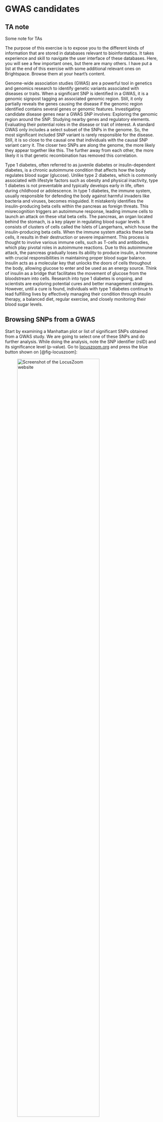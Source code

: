 
# GWAS candidates

<!-- ```{python}
import os
from IPython.display import display, Markdown
ta_reveals = False
``` -->

::: {.content-hidden unless-profile="ta"}
::: {.callout-note appearance="simple"}
## TA note

Some note for TAs

:::
:::

The purpose of this exercise is to expose you to the different kinds of information that are stored in databases relevant to bioinformatics. It takes experience and skill to navigate the user interface of these databases. Here, you will see a few important ones, but there are many others. I have put a list at the end of this exercise with some additional relevant ones on Brightspace. Browse them at your heart's content.
 
Genome-wide association studies (GWAS) are a powerful tool in genetics and genomics research to identify genetic variants associated with diseases or traits. When a significant SNP is identified in a GWAS, it is a genomic signpost tagging an associated genomic region. Still, it only partially reveals the genes causing the disease if the genomic region identified contains several genes or genomic features. Investigating candidate disease genes near a GWAS SNP involves:
Exploring the genomic region around the SNP.
Studying nearby genes and regulatory elements.
Evaluating their potential roles in the disease or trait of interest.
A standard GWAS only includes a select subset of the SNPs in the genome. So, the most significant included SNP variant is rarely responsible for the disease. Still, it is so close to the causal one that individuals with the causal SNP variant carry it. The closer two SNPs are along the genome, the more likely they appear together like this. The further away from each other, the more likely it is that genetic recombination has removed this correlation.

Type 1 diabetes, often referred to as juvenile diabetes or insulin-dependent diabetes, is a chronic autoimmune condition that affects how the body regulates blood sugar (glucose). Unlike type 2 diabetes, which is commonly associated with lifestyle factors such as obesity and physical inactivity, type 1 diabetes is not preventable and typically develops early in life, often during childhood or adolescence.
In type 1 diabetes, the immune system, usually responsible for defending the body against harmful invaders like bacteria and viruses, becomes misguided. It mistakenly identifies the insulin-producing beta cells within the pancreas as foreign threats. This misrecognition triggers an autoimmune response, leading immune cells to launch an attack on these vital beta cells. The pancreas, an organ located behind the stomach, is a key player in regulating blood sugar levels. It consists of clusters of cells called the Islets of Langerhans, which house the insulin-producing beta cells. When the immune system attacks these beta cells, it results in their destruction or severe impairment. This process is thought to involve various immune cells, such as T-cells and antibodies, which play pivotal roles in autoimmune reactions. Due to this autoimmune attack, the pancreas gradually loses its ability to produce insulin, a hormone with crucial responsibilities in maintaining proper blood sugar balance. Insulin acts as a molecular key that unlocks the doors of cells throughout the body, allowing glucose to enter and be used as an energy source. Think of insulin as a bridge that facilitates the movement of glucose from the bloodstream into cells. Research into type 1 diabetes is ongoing, and scientists are exploring potential cures and better management strategies. However, until a cure is found, individuals with type 1 diabetes continue to lead fulfilling lives by effectively managing their condition through insulin therapy, a balanced diet, regular exercise, and closely monitoring their blood sugar levels.

## Browsing SNPs from a GWAS  {.unnumbered}

Start by examining a Manhattan plot or list of significant SNPs obtained from a GWAS study. We are going to select one of these SNPs and do further analysis. While doing the analysis, note the SNP identifier (rsID) and its significance level (p-value).
Go to [locuszoom.org](http://locuszoom.org) and press the blue button shown on [@fig-locuszoom]:

![Screenshot of the LocusZoom website](./images/locuszoom.png){#fig-locuszoom width=80%}

Now, you should be able to search for public GWAS studies. Copy/paste "Rare Genetic Variants of Large Effect Influence Risk of Type 1 Diabetes" into the search bar. Only one result should show up. Press it. Now, you are ready to examine the Manhattan plot.
You can see a lot of significant SNPs in the Manhattan plot, and you are welcome to examine them, but the one we are interested in for this exercise is the one located close to RSBN1. Click it, and it will zoom in. The SNP has an rsID of rs6679677, and its position is 113.761.186 on chromosome 1. It's a C to A mutation. Save this information because we will use it for the rest of the exercise. 

## Exploring a genomic region  {.unnumbered}

In this section, we are going to explore our SNP and its surrounding genomic regions to identify our candidate gene/genes for diabetes type 1. Go to the [UCSC Genome Browser](https://genome-euro.ucsc.edu/cgi-bin/hgGateway?redirect=manual&source=genome.ucsc.edu/). In the "Human Assembly" drop-down, make sure it says "GRh38/hg38". That way, you access the genome assembly also used in the GWAS study. If you choose another one, the SNP and gene coordinates will be different. Now paste your SNP identifier rs6679677 into the search field where it says "Position/Search Term" and click GO. You will get a list of search results. Clicking the link in the top one (if it says rs6679677) should take you to a page centered on this SNP looking something like the one shown in [@fig-ucsc_gwas]:

![Screenshot of the UCSC genome browser](./images/ucsc_screenshot.png){#fig-ucsc_gwas width=80%}

Now, you see the SNP in a window. You can play around with the zoom function until you start seeing a couple of other SNP IDs. Now we want to look at surrounding genes, so scroll down to the "Genes and Gene predictions" Section. 
All the options you see here are called "tracks", and they all contain different information about the genome. If you want to look at the annotated gene, select the "GENCODE V44" select "pack" and press refresh on the right side of the section. Play around with the different settings (pack, dense, squish, all). They all give you a different amount of information. Select the one that you are most comfortable with when exploring. You might have to change it for some types of questions. "Pack" is a good place to start. 

#### Exercise
Play around with the zoom function. To the left of where you inserted the SNP ID is the size of the window you are looking at. The more you zoom out, the more genes you will be able to see.

::: {.content-hidden unless-profile="ta"}
::: {.callout-note appearance="simple"}
## TA note

Some note for TAs

:::
:::

#### Exercise
Identify nearby genes, including their names, locations, and orientations. Remember that linkage means that the causal gene may not be the one closest to the GWAS SNP. Are there any genes located close to the SNP of interest? If yes. Note them down for further analysis.

::: {.content-hidden unless-profile="ta"}
::: {.callout-note appearance="simple"}
## TA note

Some note for TAs

:::
:::

#### Exercise 
What is the genomic context (e.g., intronic, intergenic) of the SNP?

::: {.content-hidden unless-profile="ta"}
::: {.callout-note appearance="simple"}
## TA note

Some note for TAs

:::
:::

#### Exercise 
You see the same gene multiple times in the gene track. Why do you think that is?

::: {.content-hidden unless-profile="ta"}
::: {.callout-note appearance="simple"}
## TA note

Some note for TAs

:::
:::

#### Exercise
Try to select other tracks such as promoters (EPDnew Promoters) and regulatory elements (ENCODE Regulation). See if there are known regulatory elements, such as enhancers or promoters, in the vicinity of the SNP.

::: {.content-hidden unless-profile="ta"}
::: {.callout-note appearance="simple"}
## TA note

Some note for TAs

:::
:::

#### Exercise 
Are there any annotated regulatory elements near the SNP that might influence gene expression? Try to press the regulatory track. What kind of information does this track represent? (Hint: Read the description of the track). 

::: {.content-hidden unless-profile="ta"}
::: {.callout-note appearance="simple"}
## TA note

Some note for TAs

:::
:::

## Gathering information about genes  {.unnumbered}
Now, we are ready to look at the genes we are interested in relation to our SNP. For this, we will use 3 well-known databases. The goal is to identify which genes are the potential cause of type 1 diabetes. Take your genes to each of the websites and use the information they give you to see which genes can be related to diabetes.

- [NCBI Gene](https://www.ncbi.nlm.nih.gov/gene/)
- [ENSEMBL](https://www.ensembl.org)
- [Genecards](https://www.genecards.org)

It's important to understand what kind of information these sites provide and their intentions. So, let us do some light exploration. 

#### Exercise
Google "NCBI". What is it, and who administers it? Do the same with ENSEMBL. What's its function, and who administers it?

::: {.content-hidden unless-profile="ta"}
::: {.callout-note appearance="simple"}
## TA note

Some note for TAs

:::
:::

#### Exercise
On the NCBI Gene website, the drop-down menu shows "gene", but other databases on NCBI exist. Get yourself an overview. Do you recognize other databases? Some you don't know?

::: {.content-hidden unless-profile="ta"}
::: {.callout-note appearance="simple"}
## TA note

Some note for TAs

:::
:::

#### Exercise
When a gene is found in the "About this gene" section at ENSEMBL, try to press "phenotypes" if there are any. Do you see diabetes for any of the genes?

::: {.content-hidden unless-profile="ta"}
::: {.callout-note appearance="simple"}
## TA note

Some note for TAs

:::
:::

#### Exercise
The Genecards resource is different from the two other databases. Can you list two major differences?

::: {.content-hidden unless-profile="ta"}
::: {.callout-note appearance="simple"}
## TA note

Some note for TAs

:::
:::

#### Exercise
By now, you should have a feeling for the databases and their goals. NCBI and ENSEMBL store the same sequence information, so it is mostly about which site presents data in the most useful way for the task at hand. Which one is your favorite one and why? Which of the genes are related to Type 1 Diabetes? If you can't find a related gene, go back to "Accessing the UCSC Genome Browser and make initial exploration" and look at your tracks again. You may have missed it. 

::: {.content-hidden unless-profile="ta"}
::: {.callout-note appearance="simple"}
## TA note

Some note for TAs

:::
:::

#### Exercise
With the gene you now have chosen, answer the following questions by using the 3 above databases. 

1. How long is the entire of the gene (in bp or kb)?
2. How many transcripts of the gene are in NCBIs "Transcript table"?
3. Does Ensembl and NCBI show the same number of transcripts? 
4. In the graphical representation of a gene, how are exons and introns depicted at ENSEMBL and NCBI?
5. At ENSEMBL, try to click on the UniprotKN identifier. This takes you to a page in the "UniProt" database. Can you retrive the amino acid sequence? - Do that.

::: {.content-hidden unless-profile="ta"}
::: {.callout-note appearance="simple"}
## TA note

Some note for TAs

:::
:::

## Exploring tissue expression  {.unnumbered}

In this step, we are interested in investigating our gene's expression. Or multiple genes if we have yet to choose a specific gene. Expression analysis will help us understand the genes better. Go to the GTEx Portal (https://www.gtexportal.org/home/) and search for the gene/genes associated with your SNP to see their expression profiles across tissues. Explore tissue-specific gene expression data for the identified genes. In which tissues is the gene(s) expressed, and is there any tissue where its expression is notably higher? You may know "EBV-transformed lymphocytes" as "lymphocytes" cells. They are important to the immune system. 

#### Exercise
In which tissues is the gene(s) typically expressed, and are there variations in expression levels across different tissues?

::: {.content-hidden unless-profile="ta"}
::: {.callout-note appearance="simple"}
## TA note

Some note for TAs

:::
:::

#### Exercise
Do the expression profiles make sense with the information you got from the other databases? Do you expect to see certain tissues with a high expression? Other with a low? Is it relevant to the disease we are investigating? 

::: {.content-hidden unless-profile="ta"}
::: {.callout-note appearance="simple"}
## TA note

Some note for TAs

:::
:::

#### Exercise
What can you infer about the potential functional relevance of the gene(s) in the context of the disease or trait?

::: {.content-hidden unless-profile="ta"}
::: {.callout-note appearance="simple"}
## TA note

Some note for TAs

:::
:::

## Hypotheses and Discussion  {.unnumbered}
Based on the information gathered from UCSC, various gene databases, and GTEx, propose hypotheses about the potential role of the identified gene(s) in the disease or trait associated with the SNP. Think about the importance of tissue-specific gene expression in understanding disease mechanisms. Are there any other genes or regulatory elements near the SNP that could also be relevant to the disease or trait?

#### Exercise
Based on the genomic and expression data, what are your hypotheses regarding the role of the identified gene(s) in the disease or trait?

::: {.content-hidden unless-profile="ta"}
::: {.callout-note appearance="simple"}
## TA note

Some note for TAs

:::
:::

#### Exercise
How might tissue-specific gene expression patterns provide insights into the disease mechanism?

::: {.content-hidden unless-profile="ta"}
::: {.callout-note appearance="simple"}
## TA note

Some note for TAs

:::
:::

#### Exercise
Are there potential challenges or limitations in establishing causality between the gene(s) and the disease?

::: {.content-hidden unless-profile="ta"}
::: {.callout-note appearance="simple"}
## TA note

Some note for TAs

:::
:::

#### Exercise
Summarize your findings and discuss the significance of investigating candidate disease genes near a GWAS SNP.
Reflect on the challenges and limitations of this approach in pinpointing causal genes for complex diseases.

::: {.content-hidden unless-profile="ta"}
::: {.callout-note appearance="simple"}
## TA note

Some note for TAs

:::
:::

#### Exercise
What did you learn from this exercise about the importance of exploring the genomic context and tissue-specific gene expression in GWAS follow-up?

::: {.content-hidden unless-profile="ta"}
::: {.callout-note appearance="simple"}
## TA note

Some note for TAs

:::
:::

#### Exercise
How might these findings inform future research or therapeutic approaches for the disease or trait?

::: {.content-hidden unless-profile="ta"}
::: {.callout-note appearance="simple"}
## TA note

Some note for TAs

:::
:::
